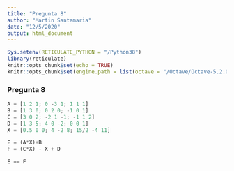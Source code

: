 ```yaml
---
title: "Pregunta 8"
author: "Martin Santamaria"
date: "12/5/2020"
output: html_document
---
```


```r
Sys.setenv(RETICULATE_PYTHON = "/Python38")
library(reticulate)
knitr::opts_chunk$set(echo = TRUE)
knitr::opts_chunk$set(engine.path = list(octave = "/Octave/Octave-5.2.0/mingw64/bin/octave-cli-5.2.0.exe"))
```

### Pregunta 8

```octave
A = [1 2 1; 0 -3 1; 1 1 1]
B = [1 3 0; 0 2 0; -1 0 1]
C = [3 0 2; -2 1 -1; -1 1 2]
D = [1 3 5; 4 0 -2; 0 0 1]
X = [0.5 0 0; 4 -2 8; 15/2 -4 11]

E = (A*X)+B
F = (C*X) - X + D

E == F
```
